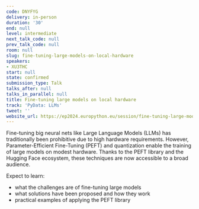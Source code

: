 ```yaml
---
code: DNYFYG
delivery: in-person
duration: '30'
end: null
level: intermediate
next_talk_code: null
prev_talk_code: null
room: null
slug: fine-tuning-large-models-on-local-hardware
speakers:
- XU3THC
start: null
state: confirmed
submission_type: Talk
talks_after: null
talks_in_parallel: null
title: Fine-tuning large models on local hardware
track: 'PyData: LLMs'
tweet: ''
website_url: https://ep2024.europython.eu/session/fine-tuning-large-models-on-local-hardware
---
```


Fine-tuning big neural nets like Large Language Models (LLMs) has traditionally been prohibitive due to high hardware requirements. However, Parameter-Efficient Fine-Tuning (PEFT) and quantization enable the training of large models on modest hardware. Thanks to the PEFT library and the Hugging Face ecosystem, these techniques are now accessible to a broad audience.

Expect to learn:

- what the challenges are of fine-tuning large models
- what solutions have been proposed and how they work
- practical examples of applying the PEFT library
